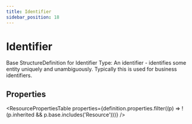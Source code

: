 ```yaml
---
title: Identifier
sidebar_position: 18
---
```



# Identifier

Base StructureDefinition for Identifier Type: An identifier - identifies some entity uniquely and unambiguously. Typically this is used for business identifiers.

## Properties

<ResourcePropertiesTable properties={definition.properties.filter((p) => !(p.inherited && p.base.includes('Resource')))} />



